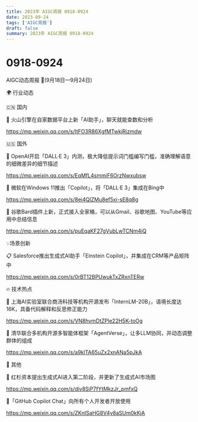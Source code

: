 ```yaml
---
title: 2023年 AIGC周报 0918-0924
date: 2023-09-24
tags: ['AIGC周报']
draft: false
summary: 2023年 AIGC周报 0918-0924
---
```

# 0918-0924



AIGC动态周报 🚀(9月18日—9月24日)

🌍 行业动态

🇨🇳 国内

📰 火山引擎在自家数据平台上新「AI助手」，聊天就能查数和分析

https://mp.weixin.qq.com/s/ItFO3R86XgfMTwkjRizmdw

🇺🇸 国外

📰 OpenAI开启「DALL·E 3」内测，极大降低提示词门槛编写门槛，准确理解语意的细微差异的细节描述

https://mp.weixin.qq.com/s/EqMfL4smmiF6OrzNwxubsw

📰 微软在Windows 11推出「Copilot」，将「DALL·E 3」集成在Bing中

https://mp.weixin.qq.com/s/8ei4QIZMu8ef5xi-sE8q8g

📰 谷歌Bard插件上新，正式接入全家桶，可以从Gmail、谷歌地图、YouTube等应用中总结信息

https://mp.weixin.qq.com/s/puEqaKF27gVubLwTCNm4iQ

💡场景创新

📋 Salesforce推出生成式AI助手「Einstein Copilot」，并集成在CRM等产品矩阵中

https://mp.weixin.qq.com/s/0rBT12BPUwukTxZRxnTERw

🔥 技术热点

📝 上海AI实验室联合商汤科技等机构开源发布「InternLM-20B」，语境长度达16K，具备代码解释和反思修正能力

https://mp.weixin.qq.com/s/VN8hvmDtZPle22H5K-toOg

📝 清华联合多机构开源多智能体框架「AgentVerse」，让多LLM协同，并动态调整群体的组成

https://mp.weixin.qq.com/s/a9klTA65uZx2xnANa5pJkA

🎉 其他

🚀 红杉资本提出生成式AI进入第二阶段，并更新了生成式AI市场图

https://mp.weixin.qq.com/s/div8SiP7fYtMkzJr_pmfxQ

🚀「GitHub Copilot Chat」向所有个人开发者开放使用

https://mp.weixin.qq.com/s/ZKnISaHG8V4y8aSUm0kKjA